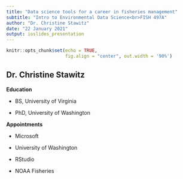 ```yaml
---
title: "Data science tools for a career in fisheries management"
subtitle: "Intro to Environmental Data Science<br>FISH 497A"
author: "Dr. Christine Stawitz"
date: "22 January 2021"
output: ioslides_presentation
---
```



```r
knitr::opts_chunk$set(echo = TRUE, 
                      fig.align = "center", out.width = '90%')
```

## Dr. Christine Stawitz

**Education**

* BS, University of Virginia

* PhD, University of Washington

**Appointments**

* Microsoft

* University of Washington 

* RStudio

* NOAA Fisheries



